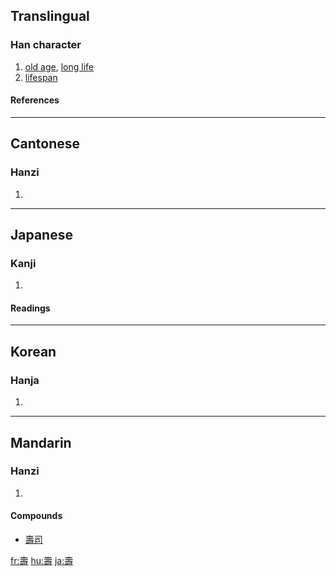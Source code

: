 {{see|寿}}

==Translingual==
===Han character===
{{Han char|rn=33|rad=士|as=11|sn=14|four=4064<sub>1</sub>|canj=土弓一戈 (GNMI)}}
# [[old age]], [[long life]]
# [[lifespan]]
====References====
{{Han ref|kx=0244.040|dkj=05672|dj=0484.100|hdz=10483.100|uh=58FD|ud=22781|bh=B9D8|bd=47576}}
----
==Cantonese==
===Hanzi===
{{yue-hanzi|jyut=|y=sau6}}
# {{defn|Cantonese}}
----
==Japanese==
===Kanji===
{{ja-kanji|grade=|rs=士11}}
# {{defn|Japanese}} 
====Readings====
{{ja-readings|on=ジュ (ju), ジュウ (jū), ス (su), シュウ (shū)|kun=[[ことぶき]] (kotobuki), [[ひさしい]] (hisashii), [[ことほぐ]] (kotohogu)}}
----
==Korean==
===Hanja===
{{ko-hanja|hangeul=[[수]]|rv=su|mr=su}}
# {{defn|Korean}}
----
==Mandarin==
===Hanzi===
{{cmn-hanzi|sim=寿|pin=[[shòu]] ([[shou4]])|wg=shou<sup>4</sup>}}
# {{defn|Mandarin}}

====Compounds====
* [[壽司]]

[[fr:壽]]
[[hu:壽]]
[[ja:壽]]